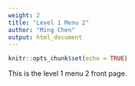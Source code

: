 ```yaml
---
weight: 2
title: "Level 1 Menu 2"
author: "Ming Chen"
output: html_document
---
```


```r
knitr::opts_chunk$set(echo = TRUE)
```

This is the level 1 menu 2 front page.